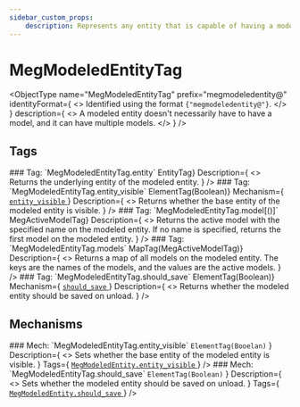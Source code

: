 ```yaml
---
sidebar_custom_props:
    description: Represents any entity that is capable of having a model..
---
```

# MegModeledEntityTag

<ObjectType
    name="MegModeledEntityTag"
    prefix="megmodeledentity@"
    identityFormat={
        <>
            Identified using the format <code>{"megmodeledentity@<entity>"}</code>.
        </>
    }
    description={
        <>
            A modeled entity doesn't necessarily have to have a model, and it can have multiple models.
        </>
    }
/>

## Tags

<MetaEntry>
    <EntryHeader>
    ### Tag: `MegModeledEntityTag.entity`
    </EntryHeader>
    <DetailsTable
        Returns={<code>EntityTag</code>}
        Description={
            <>
                Returns the underlying entity of the modeled entity.
            </>
        }
    />
</MetaEntry>

<MetaEntry>
    <EntryHeader>
    ### Tag: `MegModeledEntityTag.entity_visible`
    </EntryHeader>
    <DetailsTable
        Returns={<code>ElementTag(Boolean)</code>}
        Mechanism={
            <a href="#mech-megmodeledentitytagentity_visible">
                <code>entity_visible</code>
            </a>
        }
        Description={
            <>
                Returns whether the base entity of the modeled entity is visible.
            </>
        }
    />
</MetaEntry>

<MetaEntry>
    <EntryHeader>
    ### Tag: `MegModeledEntityTag.model[(<model>)]`
    </EntryHeader>
    <DetailsTable
        Returns={<code>MegActiveModelTag</code>}
        Description={
            <>
                Returns the active model with the specified name on the modeled entity.
                If no name is specified, returns the first model on the modeled entity.
            </>
        }
    />
</MetaEntry>

<MetaEntry>
    <EntryHeader>
    ### Tag: `MegModeledEntityTag.models`
    </EntryHeader>
    <DetailsTable
        Returns={<code>MapTag(MegActiveModelTag)</code>}
        Description={
            <>
                Returns a map of all models on the modeled entity.
                The keys are the names of the models, and the values are the active models.
            </>
        }
    />
</MetaEntry>

<MetaEntry>
    <EntryHeader>
    ### Tag: `MegModeledEntityTag.should_save`
    </EntryHeader>
    <DetailsTable
        Returns={<code>ElementTag(Boolean)</code>}
        Mechanism={
            <a href="#mech-megmodeledentitytagshould_save">
                <code>should_save</code>
            </a>
        }
        Description={
            <>
                Returns whether the modeled entity should be saved on unload.
            </>
        }
    />
</MetaEntry>

## Mechanisms

<MetaEntry>
    <EntryHeader>
    ### Mech: `MegModeledEntityTag.entity_visible`
    </EntryHeader>
    <DetailsTable
        Input={
            <>
                <code>ElementTag(Booelan)</code>
            </>
        }
        Description={
            <>
                Sets whether the base entity of the modeled entity is visible.
            </>
        }
        Tags={
            <a href="#tag-megmodeledentitytagentity_visible">
                <code>MegModeledEntity.entity_visible</code>
            </a>
        }
    />
</MetaEntry>

<MetaEntry>
    <EntryHeader>
    ### Mech: `MegModeledEntityTag.should_save`
    </EntryHeader>
    <DetailsTable
        Input={
            <>
                <code>ElementTag(Boolean)</code>
            </>
        }
        Description={
            <>
                Sets whether the modeled entity should be saved on unload.
            </>
        }
        Tags={
            <a href="#tag-megmodeledentitytagshould_save">
                <code>MegModeledEntity.should_save</code>
            </a>
        }
    />
</MetaEntry>
